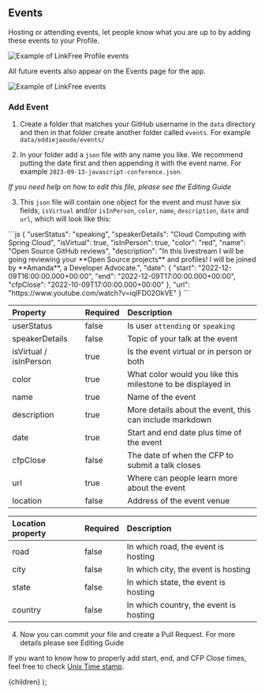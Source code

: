 
## Events

Hosting or attending events, let people know what you are up to by adding these events to your Profile.

![Example of LinkFree Profile events](https://user-images.githubusercontent.com/624760/209358132-0a3e20a8-a996-4a9f-b9c3-90d3056d2cf3.png)

All future events also appear on the Events page for the app.

![Example of LinkFree events](https://user-images.githubusercontent.com/624760/209358117-84f3d893-065e-4ff3-a5e7-6533752306c5.png)

### Add Event

1. Create a folder that matches your GitHub username in the `data` directory and then in that folder create another folder called `events`. For example `data/eddiejaoude/events/`

2. In your folder add a `json` file with any name you like. We recommend putting the date first and then appending it with the event name. For example `2023-09-13-javascript-conference.json`.

_If you need help on how to edit this file, please see the <Link href="/docs/how-to-guides/editing">Editing Guide</Link>_

3. This `json` file will contain one object for the event and must have six fields, `isVirtual` and/or `isInPerson`, `color`, `name`, `description`, `date` and `url`, which will look like this:

<ClipboardCopy>
```js
{
  "userStatus": "speaking",
  "speakerDetails": "Cloud Computing with Spring Cloud",
  "isVirtual": true,
  "isInPerson": true,
  "color": "red",
  "name": "Open Source GitHub reviews",
  "description": "In this livestream I will be going reviewing your **Open Source projects** and profiles! I will be joined by **Amanda**, a Developer Advocate.",
  "date": {
    "start": "2022-12-09T16:00:00.000+00:00",
    "end": "2022-12-09T17:00:00.000+00:00",
    "cfpClose": "2022-10-09T17:00:00.000+00:00"
  },
  "url": "https://www.youtube.com/watch?v=iqIFD02OkVE"
}
```
</ClipboardCopy>

| Property               | Required | Description                                                 |
| :--------------------- | :------- | :---------------------------------------------------------- |
| userStatus             | false    | Is user `attending` or `speaking`                           |
| speakerDetails         | false    | Topic of your talk at the event                             |
| isVirtual / isInPerson | true     | Is the event virtual or in person or both                   |
| color                  | true     | What color would you like this milestone to be displayed in |
| name                   | true     | Name of the event                                           |
| description            | true     | More details about the event, this can include markdown     |
| date                   | true     | Start and end date plus time of the event                   |
| cfpClose               | false    | The date of when the CFP to submit a talk closes            |
| url                    | true     | Where can people learn more about the event                 |
| location               | false    | Address of the event venue                                  |

| Location property | Required | Description                            |
| :---------------- | :------- | :------------------------------------- |
| road              | false    | In which road, the event is hosting    |
| city              | false    | In which city, the event is hosting    |
| state             | false    | In which state, the event is hosting   |
| country           | false    | In which country, the event is hosting |

4. Now you can commit your file and create a Pull Request. For more details please see <Link href="/docs/how-to-guides/editing">Editing Guide</Link>

If you want to know how to properly add start, end, and CFP Close times, feel free to check [Unix Time stamp](https://www.unixtimestamp.com/).

  <DocsLayout title="LinkFree Events Documentation">{children}</DocsLayout>
);
